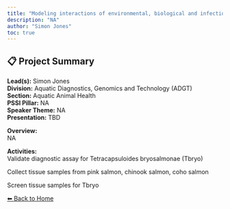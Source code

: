 ---
title: "Modeling interactions of environmental, biological and infectious factors with respect to production of Pacific salmon (Oncorhynchus spp.) at the Quinsam River hatchery"
description: "NA"
author: "Simon Jones"
toc: true
---

## 📋 Project Summary

**Lead(s):** Simon Jones  
**Division:** Aquatic Diagnostics, Genomics and Technology (ADGT)  
**Section:** Aquatic Animal Health  
**PSSI Pillar:** NA  
**Speaker Theme:** NA  
**Presentation:** TBD  

**Overview:**  
NA   

**Activities:**  
Validate diagnostic assay for Tetracapsuloides bryosalmonae (Tbryo)
Collect tissue samples from pink salmon, chinook salmon, coho salmon
Screen tissue samples for Tbryo

[⬅ Back to Home](../index.qmd)

